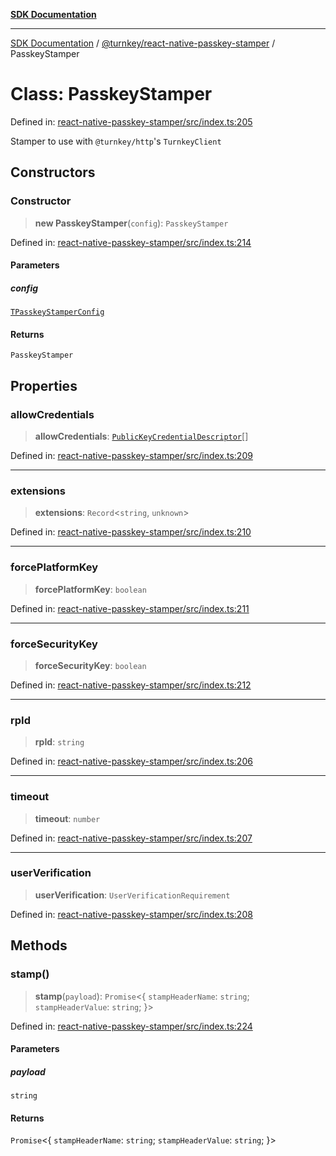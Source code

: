 [**SDK Documentation**](../../../README.mdx)

***

[SDK Documentation](../../../packages.mdx) / [@turnkey/react-native-passkey-stamper](../README.mdx) / PasskeyStamper

# Class: PasskeyStamper

Defined in: [react-native-passkey-stamper/src/index.ts:205](https://github.com/tkhq/sdk/blob/fd49bfe86475c8603b3eb385aa101efa36fa32fc/packages/react-native-passkey-stamper/src/index.ts#L205)

Stamper to use with `@turnkey/http`'s `TurnkeyClient`

## Constructors

### Constructor

> **new PasskeyStamper**(`config`): `PasskeyStamper`

Defined in: [react-native-passkey-stamper/src/index.ts:214](https://github.com/tkhq/sdk/blob/fd49bfe86475c8603b3eb385aa101efa36fa32fc/packages/react-native-passkey-stamper/src/index.ts#L214)

#### Parameters

##### config

[`TPasskeyStamperConfig`](../type-aliases/TPasskeyStamperConfig.mdx)

#### Returns

`PasskeyStamper`

## Properties

### allowCredentials

> **allowCredentials**: [`PublicKeyCredentialDescriptor`](../interfaces/PublicKeyCredentialDescriptor.mdx)[]

Defined in: [react-native-passkey-stamper/src/index.ts:209](https://github.com/tkhq/sdk/blob/fd49bfe86475c8603b3eb385aa101efa36fa32fc/packages/react-native-passkey-stamper/src/index.ts#L209)

***

### extensions

> **extensions**: `Record`\<`string`, `unknown`\>

Defined in: [react-native-passkey-stamper/src/index.ts:210](https://github.com/tkhq/sdk/blob/fd49bfe86475c8603b3eb385aa101efa36fa32fc/packages/react-native-passkey-stamper/src/index.ts#L210)

***

### forcePlatformKey

> **forcePlatformKey**: `boolean`

Defined in: [react-native-passkey-stamper/src/index.ts:211](https://github.com/tkhq/sdk/blob/fd49bfe86475c8603b3eb385aa101efa36fa32fc/packages/react-native-passkey-stamper/src/index.ts#L211)

***

### forceSecurityKey

> **forceSecurityKey**: `boolean`

Defined in: [react-native-passkey-stamper/src/index.ts:212](https://github.com/tkhq/sdk/blob/fd49bfe86475c8603b3eb385aa101efa36fa32fc/packages/react-native-passkey-stamper/src/index.ts#L212)

***

### rpId

> **rpId**: `string`

Defined in: [react-native-passkey-stamper/src/index.ts:206](https://github.com/tkhq/sdk/blob/fd49bfe86475c8603b3eb385aa101efa36fa32fc/packages/react-native-passkey-stamper/src/index.ts#L206)

***

### timeout

> **timeout**: `number`

Defined in: [react-native-passkey-stamper/src/index.ts:207](https://github.com/tkhq/sdk/blob/fd49bfe86475c8603b3eb385aa101efa36fa32fc/packages/react-native-passkey-stamper/src/index.ts#L207)

***

### userVerification

> **userVerification**: `UserVerificationRequirement`

Defined in: [react-native-passkey-stamper/src/index.ts:208](https://github.com/tkhq/sdk/blob/fd49bfe86475c8603b3eb385aa101efa36fa32fc/packages/react-native-passkey-stamper/src/index.ts#L208)

## Methods

### stamp()

> **stamp**(`payload`): `Promise`\<\{ `stampHeaderName`: `string`; `stampHeaderValue`: `string`; \}\>

Defined in: [react-native-passkey-stamper/src/index.ts:224](https://github.com/tkhq/sdk/blob/fd49bfe86475c8603b3eb385aa101efa36fa32fc/packages/react-native-passkey-stamper/src/index.ts#L224)

#### Parameters

##### payload

`string`

#### Returns

`Promise`\<\{ `stampHeaderName`: `string`; `stampHeaderValue`: `string`; \}\>
